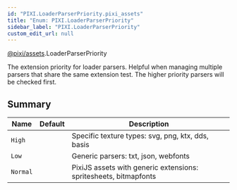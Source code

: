 ```yaml
---
id: "PIXI.LoaderParserPriority.pixi_assets"
title: "Enum: PIXI.LoaderParserPriority"
sidebar_label: "PIXI.LoaderParserPriority"
custom_edit_url: null
---
```



<div class="package-name">

[@pixi/assets](../modules/pixi_assets).LoaderParserPriority

</div>


The extension priority for loader parsers. Helpful when managing multiple parsers that share the same extension test. The higher priority parsers will be checked first.



        

## Summary
| Name                | Default | Description                                                          |
| ------------------- | ------- | -------------------------------------------------------------------- |
| <code>High</code>   |         | Specific texture types&#58; svg, png, ktx, dds, basis                |
| <code>Low</code>    |         | Generic parsers&#58; txt, json, webfonts                             |
| <code>Normal</code> |         | PixiJS assets with generic extensions&#58; spritesheets, bitmapfonts |

    